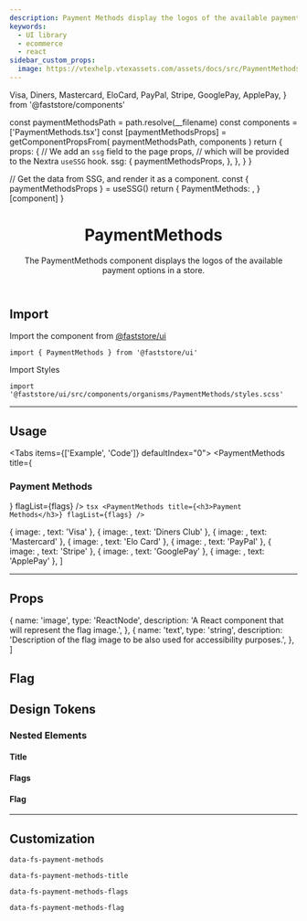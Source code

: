 ```yaml
---
description: Payment Methods display the logos of the available payment options in a store.
keywords:
  - UI library
  - ecommerce
  - react
sidebar_custom_props:
  image: https://vtexhelp.vtexassets.com/assets/docs/src/PaymentMethods___b0f344b254360daa53406cd631887adf.png
---
```


  Visa,
  Diners,
  Mastercard,
  EloCard,
  PayPal,
  Stripe,
  GooglePay,
  ApplePay,
} from '@faststore/components'


  const paymentMethodsPath = path.resolve(__filename)
  const components = ['PaymentMethods.tsx']
  const [paymentMethodsProps] = getComponentPropsFrom(
    paymentMethodsPath,
    components
  )
  return {
    props: {
      // We add an `ssg` field to the page props,
      // which will be provided to the Nextra `useSSG` hook.
      ssg: {
        paymentMethodsProps,
      },
    },
  }
}

  // Get the data from SSG, and render it as a component.
  const { paymentMethodsProps } = useSSG()
  return {
    PaymentMethods: <PropsSection propsList={paymentMethodsProps} />,
  }[component]
}

<header>

# PaymentMethods

The PaymentMethods component displays the logos of the available payment options in a store.

</header>

## Import

Import the component from [@faststore/ui](/../components)

```tsx
import { PaymentMethods } from '@faststore/ui'
```

Import Styles

```tsx
import '@faststore/ui/src/components/organisms/PaymentMethods/styles.scss'
```

---

## Usage

<Tabs items={['Example', 'Code']} defaultIndex="0">
  <Tab>
    <OverviewSection>
      <PaymentMethods title={<h3>Payment Methods</h3>} flagList={flags} />
    </OverviewSection>
  </Tab>
  <Tab>
    ```tsx
    <PaymentMethods title={<h3>Payment Methods</h3>} flagList={flags} />
    ```
  </Tab>
</Tabs>

  { image: <Visa />, text: 'Visa' },
  { image: <Diners />, text: 'Diners Club' },
  { image: <Mastercard />, text: 'Mastercard' },
  { image: <EloCard />, text: 'Elo Card' },
  { image: <PayPal />, text: 'PayPal' },
  { image: <Stripe />, text: 'Stripe' },
  { image: <GooglePay />, text: 'GooglePay' },
  { image: <ApplePay />, text: 'ApplePay' },
]

---

## Props

<PaymentMethodsPropsSection component="PaymentMethods" />

  {
    name: 'image',
    type: 'ReactNode',
    description: 'A React component that will represent the flag image.',
  },
  {
    name: 'text',
    type: 'string',
    description:
      'Description of the flag image to be also used for accessibility purposes.',
  },
]

## Flag

<PropsSection propsList={propsFlag} />

## Design Tokens

### Nested Elements

#### Title

<TokenTable>
  <TokenRow
    token="--fs-payment-methods-title-size"
    value="var(--fs-text-size-body)"
  />
  <TokenRow
    token="--fs-payment-methods-title-weight"
    value="var(--fs-text-weight-bold)"
  />
  <TokenRow token="--fs-payment-methods-title-line-height" value="1.25" />
</TokenTable>

#### Flags

<TokenTable>
  <TokenRow
    token="--fs-payment-methods-flags-row-gap"
    value="var(--fs-spacing-1)"
  />
  <TokenRow
    token="--fs-payment-methods-flags-margin-top"
    value="var(--fs-spacing-3)"
  />
</TokenTable>

#### Flag

<TokenTable>
  <TokenRow
    token="--fs-payment-methods-flag-width"
    value="var(--fs-spacing-5)"
  />
  <TokenRow
    token="--fs-payment-methods-flag-height"
    value="var(--fs-spacing-4)"
  />
  <TokenRow
    token="--fs-payment-methods-flag-border-width"
    value="var(--fs-border-width)"
  />
  <TokenRow
    token="--fs-payment-methods-flag-border-color"
    value="var(--fs-color-neutral-3)"
    isColor
  />
  <TokenRow
    token="--fs-payment-methods-flag-border-radius"
    value="var(--fs-border-radius-small)"
  />
</TokenTable>

---

## Customization

`data-fs-payment-methods`

`data-fs-payment-methods-title`

`data-fs-payment-methods-flags`

`data-fs-payment-methods-flag`
